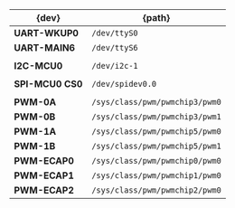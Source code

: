  | {dev}            | {path}                         |
 |------------------|--------------------------------|
 | **UART-WKUP0**   | `/dev/ttyS0`                   |
 | **UART-MAIN6**   | `/dev/ttyS6`                   |
 |                  |                                |
 | **I2C-MCU0**     | `/dev/i2c-1`                   |
 |                  |                                |
 | **SPI-MCU0 CS0** | `/dev/spidev0.0`               |
 |                  |                                |
 | **PWM-0A**       | `/sys/class/pwm/pwmchip3/pwm0` |
 | **PWM-0B**       | `/sys/class/pwm/pwmchip3/pwm1` |
 | **PWM-1A**       | `/sys/class/pwm/pwmchip5/pwm0` |
 | **PWM-1B**       | `/sys/class/pwm/pwmchip5/pwm1` |
 | **PWM-ECAP0**    | `/sys/class/pwm/pwmchip0/pwm0` |
 | **PWM-ECAP1**    | `/sys/class/pwm/pwmchip1/pwm0` |
 | **PWM-ECAP2**    | `/sys/class/pwm/pwmchip2/pwm0` |
